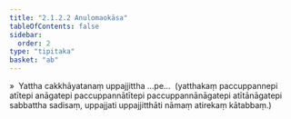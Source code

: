 ```yaml
---
title: "2.1.2.2 Anulomaokāsa"
tableOfContents: false
sidebar:
  order: 2
type: "tipitaka"
basket: "ab"
---
```



<DynamicBreadcrumb />

<Division number="40">

<Paragraph number="486">
»  Yattha cakkhāyatanaṃ uppajjittha …pe…  (yatthakaṃ paccuppannepi atītepi anāgatepi paccuppannātītepi paccuppannānāgatepi atītānāgatepi sabbattha sadisaṃ, uppajjati uppajjitthāti nāmaṃ atirekaṃ kātabbaṃ.)
</Paragraph>
</Division>